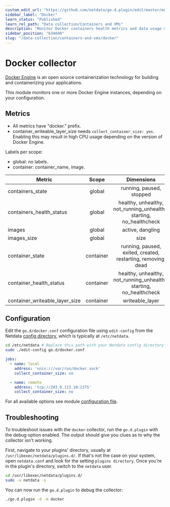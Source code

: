 ```yaml
---
custom_edit_url: "https://github.com/netdata/go.d.plugin/edit/master/modules/docker/README.md"
sidebar_label: "Docker"
learn_status: "Published"
learn_rel_path: "Data collection/Containers and VMs"
description: "Monitor Docker containers health metrics and data usage metrics."
sidebar_position: "634040"
slug: "/data-collection/containers-and-vms/docker"
---
```



# Docker collector

[Docker Engine](https://docs.docker.com/engine/) is an open source containerization technology for building and
containerizing your applications.

This module monitors one or more Docker Engine instances, depending on your configuration.

## Metrics

- All metrics have "docker." prefix.
- container_writeable_layer_size needs `collect_container_size: yes`. Enabling this may result in high CPU usage
  depending on the version of Docker Engine.

Labels per scope:

- global: no labels.
- container: container_name, image.

| Metric                         |   Scope   |                             Dimensions                              |   Units    |
|--------------------------------|:---------:|:-------------------------------------------------------------------:|:----------:|
| containers_state               |  global   |                      running, paused, stopped                       | containers |
| containers_health_status       |  global   | healthy, unhealthy, not_running_unhealthy, starting, no_healthcheck | containers |
| images                         |  global   |                          active, dangling                           |   images   |
| images_size                    |  global   |                                size                                 |   bytes    |
| container_state                | container |    running, paused, exited, created, restarting, removing, dead     |   state    |
| container_health_status        | container | healthy, unhealthy, not_running_unhealthy, starting, no_healthcheck |   status   |
| container_writeable_layer_size | container |                           writeable_layer                           |    size    |

## Configuration

Edit the `go.d/docker.conf` configuration file using `edit-config` from the
Netdata [config directory](/docs/typical-netdata-agent-configurations/configuration), which is typically
at `/etc/netdata`.

```bash
cd /etc/netdata # Replace this path with your Netdata config directory
sudo ./edit-config go.d/docker.conf
```

```yaml
jobs:
  - name: local
    address: 'unix:///var/run/docker.sock'
    collect_container_size: no

  - name: remote
    address: 'tcp://203.0.113.10:2375'
    collect_container_size: no
```

For all available options see
module [configuration file](https://github.com/netdata/go.d.plugin/blob/master/config/go.d/docker.conf).

## Troubleshooting

To troubleshoot issues with the `docker` collector, run the `go.d.plugin` with the debug option enabled. The output
should give you clues as to why the collector isn't working.

First, navigate to your plugins' directory, usually at `/usr/libexec/netdata/plugins.d/`. If that's not the case on your
system, open `netdata.conf` and look for the setting `plugins directory`. Once you're in the plugin's directory, switch
to the `netdata` user.

```bash
cd /usr/libexec/netdata/plugins.d/
sudo -u netdata -s
```

You can now run the `go.d.plugin` to debug the collector:

```bash
./go.d.plugin -d -m docker
```
